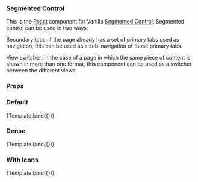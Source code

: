 
<Meta title="Segmented Control" component={SegmentedControl} />


### Segmented Control

This is the [React](https://reactjs.org/) component for Vanilla [Segmented Control](https://vanillaframework.io/docs/patterns/segmented-control).
Segmented control can be used in two ways:

Secondary tabs: if the page already has a set of primary tabs used as navigation, this can be used as a sub-navigation of those primary tabs.

View switcher: in the case of a page in which the same piece of content is shown in more than one format, this component can be used as a switcher between the different views.

### Props

<ArgsTable of={SegmentedControl} />

### Default

<Canvas>
  <Story
    name="Default"
    args={{
      tabs: [
        {
          label: "OLM",
          id: "olm",
        },
        {
          label: "SDK",
          id: "sdk",
        },
        {
          label: "Charmhub",
          id: "charmhub",
        },
      ],
    }}
  >
    {Template.bind({})}
  </Story>
</Canvas>

### Dense

<Canvas>
  <Story
    name="Dense"
    args={{
      dense: true,
      tabs: [
        {
          label: "OLM",
          id: "olm",
        },
        {
          label: "SDK",
          id: "sdk",
        },
        {
          label: "Charmhub",
          id: "charmhub",
        },
      ],
    }}
  >
    {Template.bind({})}
  </Story>
</Canvas>

### With Icons

<Canvas>
  <Story
    name="With Icons"
    args={{
      tabs: [
        {
          label: "OLM",
          id: "olm",
          icon: "information",
        },
        {
          label: "SDK",
          id: "sdk",
          icon: "information",
        },
        {
          label: "Charmhub",
          id: "charmhub",
          icon: "information",
        },
      ],
    }}
  >
    {Template.bind({})}
  </Story>
</Canvas>
